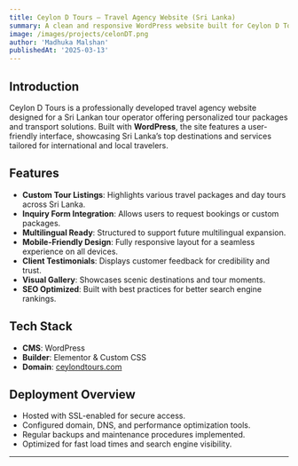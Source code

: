 ```yaml
---
title: Ceylon D Tours – Travel Agency Website (Sri Lanka)
summary: A clean and responsive WordPress website built for Ceylon D Tours, a Sri Lankan travel agency offering custom tour packages and transport services.
image: /images/projects/celonDT.png
author: 'Madhuka Malshan'
publishedAt: '2025-03-13'
---
```


## Introduction

Ceylon D Tours is a professionally developed travel agency website designed for a Sri Lankan tour operator offering personalized tour packages and transport solutions. Built with **WordPress**, the site features a user-friendly interface, showcasing Sri Lanka’s top destinations and services tailored for international and local travelers.

## Features

- **Custom Tour Listings**: Highlights various travel packages and day tours across Sri Lanka.
- **Inquiry Form Integration**: Allows users to request bookings or custom packages.
- **Multilingual Ready**: Structured to support future multilingual expansion.
- **Mobile-Friendly Design**: Fully responsive layout for a seamless experience on all devices.
- **Client Testimonials**: Displays customer feedback for credibility and trust.
- **Visual Gallery**: Showcases scenic destinations and tour moments.
- **SEO Optimized**: Built with best practices for better search engine rankings.

## Tech Stack

- **CMS**: WordPress
- **Builder**: Elementor & Custom CSS
- **Domain**: [ceylondtours.com](https://ceylondtours.com/)

## Deployment Overview

- Hosted with SSL-enabled for secure access.
- Configured domain, DNS, and performance optimization tools.
- Regular backups and maintenance procedures implemented.
- Optimized for fast load times and search engine visibility.

---
